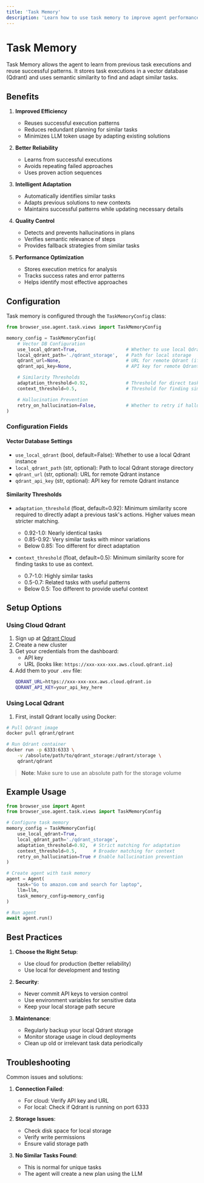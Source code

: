 ```yaml
---
title: 'Task Memory'
description: 'Learn how to use task memory to improve agent performance through learning from past executions'
---
```


# Task Memory

Task Memory allows the agent to learn from previous task executions and reuse successful patterns. It stores task executions in a vector database (Qdrant) and uses semantic similarity to find and adapt similar tasks.

## Benefits

1. **Improved Efficiency**
   - Reuses successful execution patterns
   - Reduces redundant planning for similar tasks
   - Minimizes LLM token usage by adapting existing solutions

2. **Better Reliability**
   - Learns from successful executions
   - Avoids repeating failed approaches
   - Uses proven action sequences

3. **Intelligent Adaptation**
   - Automatically identifies similar tasks
   - Adapts previous solutions to new contexts
   - Maintains successful patterns while updating necessary details

4. **Quality Control**
   - Detects and prevents hallucinations in plans
   - Verifies semantic relevance of steps
   - Provides fallback strategies from similar tasks

5. **Performance Optimization**
   - Stores execution metrics for analysis
   - Tracks success rates and error patterns
   - Helps identify most effective approaches

## Configuration

Task memory is configured through the `TaskMemoryConfig` class:

```python
from browser_use.agent.task.views import TaskMemoryConfig

memory_config = TaskMemoryConfig(
    # Vector DB Configuration
    use_local_qdrant=True,                  # Whether to use local Qdrant instance
    local_qdrant_path='./qdrant_storage',   # Path for local storage
    qdrant_url=None,                        # URL for remote Qdrant (if not local)
    qdrant_api_key=None,                    # API key for remote Qdrant

    # Similarity Thresholds
    adaptation_threshold=0.92,              # Threshold for direct task adaptation (0.0-1.0)
    context_threshold=0.5,                  # Threshold for finding similar tasks for context (0.0-1.0)

    # Hallucination Prevention
    retry_on_hallucination=False,           # Whether to retry if hallucinations detected in plan
)
```

### Configuration Fields

#### Vector Database Settings
- `use_local_qdrant` (bool, default=False): Whether to use a local Qdrant instance
- `local_qdrant_path` (str, optional): Path to local Qdrant storage directory
- `qdrant_url` (str, optional): URL for remote Qdrant instance
- `qdrant_api_key` (str, optional): API key for remote Qdrant instance

#### Similarity Thresholds
- `adaptation_threshold` (float, default=0.92): Minimum similarity score required to directly adapt a previous task's actions. Higher values mean stricter matching.
  - 0.92-1.0: Nearly identical tasks
  - 0.85-0.92: Very similar tasks with minor variations
  - Below 0.85: Too different for direct adaptation

- `context_threshold` (float, default=0.5): Minimum similarity score for finding tasks to use as context.
  - 0.7-1.0: Highly similar tasks
  - 0.5-0.7: Related tasks with useful patterns
  - Below 0.5: Too different to provide useful context

## Setup Options

### Using Cloud Qdrant

1. Sign up at [Qdrant Cloud](https://cloud.qdrant.io/)
2. Create a new cluster
3. Get your credentials from the dashboard:
   - API key
   - URL (looks like: `https://xxx-xxx-xxx.aws.cloud.qdrant.io`)
4. Add them to your `.env` file:
   ```bash
   QDRANT_URL=https://xxx-xxx-xxx.aws.cloud.qdrant.io
   QDRANT_API_KEY=your_api_key_here
   ```

### Using Local Qdrant

1. First, install Qdrant locally using Docker:
```bash
# Pull Qdrant image
docker pull qdrant/qdrant

# Run Qdrant container
docker run -p 6333:6333 \
    -v /absolute/path/to/qdrant_storage:/qdrant/storage \
    qdrant/qdrant
```

> **Note**: Make sure to use an absolute path for the storage volume

## Example Usage

```python
from browser_use import Agent
from browser_use.agent.task.views import TaskMemoryConfig

# Configure task memory
memory_config = TaskMemoryConfig(
    use_local_qdrant=True,
    local_qdrant_path='./qdrant_storage',
    adaptation_threshold=0.92,  # Strict matching for adaptation
    context_threshold=0.5,      # Broader matching for context
    retry_on_hallucination=True # Enable hallucination prevention
)

# Create agent with task memory
agent = Agent(
    task="Go to amazon.com and search for laptop",
    llm=llm,
    task_memory_config=memory_config
)

# Run agent
await agent.run()
```

## Best Practices

1. **Choose the Right Setup**:
   - Use cloud for production (better reliability)
   - Use local for development and testing

2. **Security**:
   - Never commit API keys to version control
   - Use environment variables for sensitive data
   - Keep your local storage path secure

3. **Maintenance**:
   - Regularly backup your local Qdrant storage
   - Monitor storage usage in cloud deployments
   - Clean up old or irrelevant task data periodically

## Troubleshooting

Common issues and solutions:

1. **Connection Failed**:
   - For cloud: Verify API key and URL
   - For local: Check if Qdrant is running on port 6333

2. **Storage Issues**:
   - Check disk space for local storage
   - Verify write permissions
   - Ensure valid storage path

3. **No Similar Tasks Found**:
   - This is normal for unique tasks
   - The agent will create a new plan using the LLM 